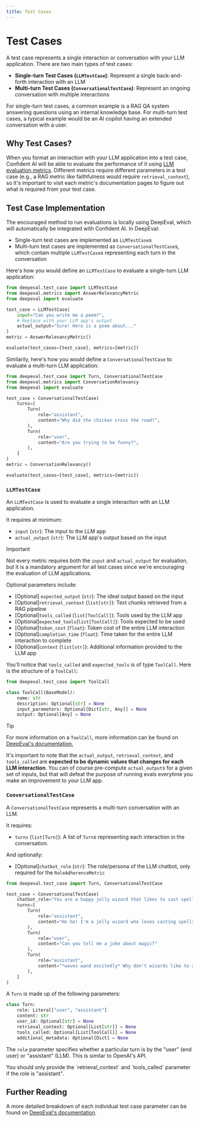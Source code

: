 ```yaml
---
title: Test Cases
---
```



# Test Cases

A test case represents a single interaction or conversation with your LLM application. There are two main types of test cases:

- **Single-turn Test Cases (`LLMTestCase`)**: Represent a single back-and-forth interaction with an LLM
- **Multi-turn Test Cases (`ConversationalTestCase`)**: Represent an ongoing conversation with multiple interactions

For single-turn test cases, a common example is a RAG QA system answering questions using an internal knowledge base. For multi-turn test cases, a typical example would be an AI copilot having an extended conversation with a user.

## Why Test Cases?

When you format an interaction with your LLM application into a test case, Confident AI will be able to evaluate the performance of it using [LLM evaluation metrics](/docs/concepts/metrics). Different metrics require different parameters in a test case (e.g., a RAG metric like faithfulness would require `retrieval_context`), so it's important to visit each metric's documentation pages to figure out what is required from your test case.

## Test Case Implementation

The encouraged method to run evaluations is locally using DeepEval, which will automatically be integrated with Confident AI. In DeepEval:

- Single-turn test cases are implemented as `LLMTestCase`s
- Multi-turn test cases are implemented as `ConversationalTestCase`s, which contain multiple `LLMTestCase`s representing each turn in the conversation

Here's how you would define an `LLMTestCase` to evaluate a single-turn LLM application:

```python filename="main.py" showLineNumbers copy
from deepeval.test_case import LLMTestCase
from deepeval.metrics import AnswerRelevancyMetric
from deepeval import evaluate

test_case = LLMTestCase(
    input="Can you write me a poem?",
    # Replace with your LLM app's output
    actual_output="Sure! Here is a poem about..."
)
metric = AnswerRelevancyMetric()

evaluate(test_cases=[test_case], metrics=[metric])
```

Similarily, here's how you would define a `ConversationalTestCase` to evaluate a multi-turn LLM application:

```python filename="main.py" showLineNumbers copy
from deepeval.test_case import Turn, ConversationalTestCase
from deepeval.metrics import ConversationRelevancy
from deepeval import evaluate

test_case = ConversationalTestCase(
    turns=[
        Turn(
            role="assistant",
            content="Why did the chicken cross the road?",
        ),
        Turn(
            role="user",
            content="Are you trying to be funny?",
        ),
    ]
)
metric = ConversationRelevancy()

evaluate(test_cases=[test_case], metrics=[metric])
```

### `LLMTestCase`

An `LLMTestCase` is used to evaluate a single interaction with an LLM application.

<ImageDisplayer
  src="https://confident-docs.s3.us-east-1.amazonaws.com/concepts:llm-test-case.svg"
  alt="LLM Test Case Architecture"
  title="LLM Test Case Architecture"
/>

It requires at minimum:

- `input` (`str`): The input to the LLM app
- `actual_output` (`str`): The LLM app's output based on the input

> [!IMPORTANT]
>
> Not every metric requires both the `input` and `actual_output` for evaluation, but it is a mandatory argument for all test cases since we're encouraging the evaluation of LLM applications.

Optional parameters include:

- [Optional] `expected_output` (`str`): The ideal output based on the input
- [Optional]`retrieval_context` (`list[str]`): Text chunks retrieved from a RAG pipeline
- [Optional]`tools_called` (`list[ToolCall]`): Tools used by the LLM app
- [Optional]`expected_tools`(`list[ToolCall]`): Tools expected to be used
- [Optional]`token_cost` (`float`): Token cost of the entire LLM interaction
- [Optional]`completion_time` (`float`): Time taken for the entire LLM interaction to complete
- [Optional]`context` (`list[str]`): Additional information provided to the LLM app

You'll notice that `tools_called` and `expected_tools` is of type `ToolCall`. Here is the structure of a `ToolCall`:

```python showLineNumbers copy
from deepeval.test_case import ToolCall

class ToolCall(BaseModel):
    name: str
    description: Optional[str] = None
    input_parameters: Optional[Dict[str, Any]] = None
    output: Optional[Any] = None
```

> [!TIP]
>
> For more information on a `ToolCall`, more information can be found on [DeepEval's documentation.](https://deepeval.com/docs/evaluation-test-cases#tools-called)

It's important to note that the `actual_output`, `retrieval_context`, and `tools_called` are **expected to be dynamic values that changes for each LLM interaction**. You can of course pre-compute `actual_output`s for a given set of inputs, but that will defeat the purpose of running evals everytime you make an improvement to your LLM app.

### `ConversationalTestCase`

A `ConversationalTestCase` represents a multi-turn conversation with an LLM.

<ImageDisplayer
  src="https://confident-docs.s3.us-east-1.amazonaws.com/concepts:conversational-test-case.svg"
  alt="Conversational Test Case Architecture"
  title="Conversational Test Case Architecture"
/>

It requires:

- `turns` (`list[Turn]`): A list of `Turn`s representing each interaction in the conversation.

And optionally:

- [Optional]`chatbot_role` (`str`): The role/persona of the LLM chatbot, only required for the `RoleAdherenceMetric`

```python showLineNumbers copy
from deepeval.test_case import Turn, ConversationalTestCase

test_case = ConversationalTestCase(
    chatbot_role="You are a happy jolly wizard that likes to cast spells and tell jokes",
    turns=[
        Turn(
            role="assistant",
            content="Ho ho! I'm a jolly wizard who loves casting spells and telling magical jokes! What can I do for you today, my friend?"
        ),
        Turn(
            role="user",
            content="Can you tell me a joke about magic?"
        ),
        Turn(
            role="assistant",
            content="*waves wand excitedly* Why don't wizards like to argue? Because they don't want to get into a spell-ing contest! *chuckles and sparkles shoot from wand* Get it? Spell-ing? Oh, I do love a good magical pun!"
        ),
    ]
)
```

A `Turn` is made up of the following parameters:

```python
class Turn:
    role: Literal["user", "assistant"]
    content: str
    user_id: Optional[str] = None
    retrieval_context: Optional[List[str]] = None
    tools_called: Optional[List[ToolCall]] = None
    additional_metadata: Optional[Dict] = None
```

The `role` parameter specifies whether a particular turn is by the "user" (end user) or "assistant" (LLM). This is similar to OpenAI's API.

<Callout type="info">
You should only provide the `retrieval_context` and `tools_called` parameter if the role is "assistant".
</Callout>

## Further Reading

A more detailed breakdown of each individual test case parameter can be found on [DeepEval's documentation](https://deepeval.com/docs/evaluation-test-cases).
